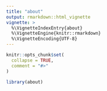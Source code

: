```yaml
---
title: "about"
output: rmarkdown::html_vignette
vignette: >
  %\VignetteIndexEntry{about}
  %\VignetteEngine{knitr::rmarkdown}
  %\VignetteEncoding{UTF-8}
---
```


```r
knitr::opts_chunk$set(
  collapse = TRUE,
  comment = "#>"
)
```

```r
library(about)
```
